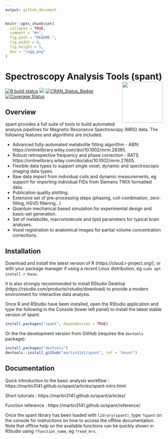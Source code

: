 ```yaml
---
output: github_document
---
```


<!-- README.md is generated from README.Rmd. Please edit that file -->

```r
knitr::opts_chunk$set(
  collapse = TRUE,
  comment = "#>",
  fig.path = "README-",
  fig.width = 6,
  fig.height = 5,
  dev = "ragg_png"
)
```

# Spectroscopy Analysis Tools (spant) <img src="man/figures/logo.png" align="right" width=130/>
[![R build status](https://github.com/martin3141/spant/workflows/R-CMD-check/badge.svg)](https://github.com/martin3141/spant/actions)
[![](http://cranlogs.r-pkg.org/badges/spant)](http://cran.rstudio.com/web/packages/spant/index.html)
[![CRAN\_Status\_Badge](http://www.r-pkg.org/badges/version/spant)](https://cran.r-project.org/package=spant)
[![Coverage Status](https://coveralls.io/repos/github/martin3141/spant/badge.svg?branch=master)](https://coveralls.io/github/martin3141/spant?branch=master)

## Overview
spant provides a full suite of tools to build automated analysis pipelines for
Magnetic Resonance Spectroscopy (MRS) data. The following features and
algorithms are included:

* Advanced fully-automated metabolite fitting algorithm - ABfit https://onlinelibrary.wiley.com/doi/10.1002/mrm.28385.
* Robust retrospective frequency and phase correction - RATS https://onlinelibrary.wiley.com/doi/abs/10.1002/mrm.27605.
* Flexible data types to support single voxel, dynamic and spectroscopic imaging data types.
* Raw data import from individual coils and dynamic measurements, eg support for importing individual FIDs from Siemens TWIX formatted data.
* Publication quality plotting.
* Extensive set of pre-processing steps (phasing, coil-combination, zero-filling, HSVD filtering...)
* Quantum mechanical based simulation for experimental design and basis-set generation.
* Set of metabolite, macromolecule and lipid parameters for typical brain analyses.
* Voxel registration to anatomical images for partial volume concentration corrections.

## Installation
Download and install the latest version of R (https://cloud.r-project.org/), or with your package manager if using a recent Linux distribution, eg `sudo apt install r-base`.

It is also strongly recommended to install RStudio Desktop (https://rstudio.com/products/rstudio/download) to provide a modern environment for interactive data analysis.

Once R and RStudio have been installed, open the RStudio application and type the following in the Console (lower left panel) to install the latest stable version of spant:
```r
install.packages("spant", dependencies = TRUE)
```

Or the the development version from GitHub (requires the `devtools` package):
```r
install.packages("devtools")
devtools::install_github("martin3141/spant", ref = "devel")
```

## Documentation
Quick introduction to the basic analysis workflow : https://martin3141.github.io/spant/articles/spant-intro.html

Short tutorials : https://martin3141.github.io/spant/articles/

Function reference : https://martin3141.github.io/spant/reference/

Once the spant library has been loaded with `library(spant)`, type `?spant` on the console for instructions on how to access the offline documentation. Note that offline help on the available functions can be quickly shown in RStudio using `?function_name`, eg `?read_mrs`.
